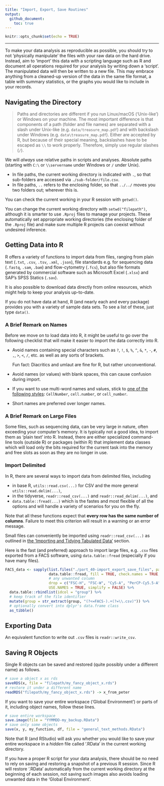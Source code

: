 ```yaml
---
title: "Import, Export, Save Routines"
output: 
  github_document:
    toc: true
---
```


```r
knitr::opts_chunk$set(echo = TRUE)
```

***

To make your data analysis as reproducible as possible, you should try to not ‘physically manipulate’ the files with your raw data on the hard drive. Instead, aim to ‘import’ this data with a scripting language such as R and document all operations required for your analysis by writing down a ‘script’. The manipulated data will then be written to a new file. This may embrace anything from a cleaned-up version of the data in the same file format, a table with summary statistics, or the graphs you would like to include in your records.

## Navigating the Directory

> Paths and directories are different if you run Linux/macOS (‘Unix-like’) or Windows on your machine. The most important difference is that components of a path (folder and file names) are separated with a slash under Unix-like (e.g. `data/treasure_map.pdf`) and with backslash under Windows (e.g. `data\treasure_map.pdf`). Either are accepted by R, but because of their special meaning, backslashes have to be escaped as `\\` to work properly. Therefore, simply use regular slashes (`/`).

We will _always_ use relative paths in scripts and analyses. Absolute paths (starting with `C:\` or `\\servername` under Windows or `/` under Unix).

* In file paths, the current working directory is indicated with `.`, so that sub-folders are accessed via `./sub-folder/file.csv`.
* In file paths, `..` refers to the enclosing folder, so that `../../` moves you two folders out; wherever this is.

You can check the current working in your R session with `getwd()`.

You can change the current working directory with `setwd("filepath")`, although it is smarter to use `.Rproj` files to manage your projects. These automatically set appropriate working directories (the enclosing folder of the `.Rproj` file) and make sure multiple R projects can coexist without undesired inference.

## Getting Data into R

R offers a variety of functions to import data from files, ranging from plain text (`.txt`, `.csv`, `.tsv`, `.xml`, `.json`), file standards e.g. for sequencing data (`.fastq`, `.sam`, `.bam`) and flow-cytometry (`.fcs`), but also file formats generated by commercial software such as Microsoft Excel (`.xlsx`) and SAP's SPSS Statics (`.sav`).

It is also possible to download data directly from online resources, which might help to keep your analysis up-to-date.

If you do not have data at hand, R (and nearly each and every package) provides you with a variety of sample data sets. To see a list of these, just type `data()`.

### A Brief Remark on Names

Before we move on to load data into R, it might be useful to go over the following checklist that will make it easier to import the data correctly into R.

* Avoid names containing special characters such as `?`, `!`, `$`, `%`, `^`, `&`, `*`, `-`, `#`, `,`, `>`, `<`, `/`, etc. as well as any sorts of brackets.

    Fun fact: Diacritics and umlaut are fine for R, but rather unconventional.
    
* Avoid names (or values) with blank spaces, this can cause confusion during import.
* If you want to use multi-word names and values, stick to [one of the following styles](part_30-good_practices.md): `CellNumber`, `cell.number`, or `cell_number`.
* Short names are preferred over longer names.

### A Brief Remark on Large Files

Some files, such as sequencing data, can be very large in nature, often exceeding your computer's memory. It is typically not a good idea, to import them as ‘plain text’ into R. Instead, there are either specialized command-line tools (outside R) or packages (within R) that implement data classes which will load only the bits required for the current task into the memory and free slots as soon as they are no longer in use. 

<!-- here go some examples -->

### Import Delimited

In R, there are several ways to import data from delimited files, including

* in base R, `utils::read.csv(...)` for CSV and the more general `utils::read.delim(...)`,
* in the tidyverse, `readr::read_csv(...)` and `readr::read_delim(...)`, and
* `data.table::fread(...)` which is the fastes and most flexible of all the options and will handle a variety of scenarios for you on the fly.

Note that all these functions expect that **every row has the same number of columns**. Failure to meet this criterion will result in a warning or an error message.

Small files can conveniently be imported using `readr::read_csv(...)` as outlined in [the ‘Importing and Tidying Tabulated Data’](part_11-tidying_tables.md) section.

Here is the fast (and preferred) approach to import large files, e.g. `.csv` files exported from a FACS software, using `data.table::fread` (especially if you have many files).

```r
FACS_data <- sapply(list.files("./part_40-import_export_save_files", pattern = "^FACS", full.names = TRUE), 
                    data.table::fread, fill = TRUE, check.names = TRUE,
                    # any unwanted column
                    drop = c("FSC-H", "FSC-W", "Cy5-A", "PerCP-Cy5.5-A", "PE-Cy7-A", "Index"),
                    USE.NAMES = TRUE, simplify = FALSE) %>% 
  data.table::rbindlist(idcol = "group") %>% 
  # keep track of the file identifier
  mutate(group = str_extract(group, "(?<=FACS-).+(?=\\.csv)")) %>% 
  # optionally convert into dplyr's data.frame class
  as_tibble()
```

## Exporting Data

An equivalent function to write out `.csv` files is `readr::write_csv`.

## Saving R Objects

Single R objects can be saved and restored (quite possibly under a different name) as follows.

```r
# save a object x as rds
saveRDS(x, file = "filepath/my_fancy_object_x.rds")
# restore it under a different name
readRDS("filepath/my_fancy_object_x.rds") -> x_from_peter
```

If you want to save your entire workspace (‘Global Environment’) or parts of it, including object names, follow these lines.

```r
# save entire workspace
save.image(file = "YYMMDD-my_backup.RData")
# save only some objects
save(x, y, my_function, df, file = "general_text_methods.RData")
```

Note that R (and RStudio) will ask you whether you would like to save your entire workspace in a _hidden_ file called ‘.RData’ in the current working directory.

If you have a proper R script for your data analysis, there should be no need to rely on saving and restoring a snapshot of a previous R session. Since R will restore ‘.RData’ automatically from the current working directory at the beginning of each session, not saving such images also avoids loading unwanted data in the ‘Global Environment’.